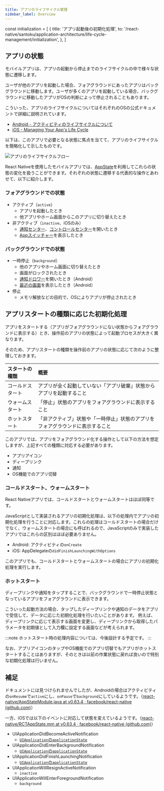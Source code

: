 ```yaml
---
title: アプリのライフサイクル管理
sidebar_label: Overview
---
```


<!-- textlint-disable ja-technical-writing/sentence-length,ja-technical-writing/max-comma,ja-spacing/ja-no-space-around-parentheses,jtf-style/3.3.かっこ類と隣接する文字の間のスペースの有無,ja-technical-writing/ja-no-mixed-period,ja-technical-writing/no-unmatched-pair -->

const initialization = [
  {
    title: 'アプリ起動後の初期化処理',
    to: '/react-native/santoku/application-architecture/life-cycle-management/initialization',
  },
]

<!-- textlint-enable ja-technical-writing/sentence-length,ja-technical-writing/max-comma,ja-spacing/ja-no-space-around-parentheses,jtf-style/3.3.かっこ類と隣接する文字の間のスペースの有無,ja-technical-writing/ja-no-mixed-period,ja-technical-writing/no-unmatched-pair -->

## アプリの状態

モバイルアプリは、アプリの起動から停止までのライフサイクルの中で様々な状態に遷移します。

ユーザが他のアプリを起動した場合、フォアグラウンドにあったアプリはバックグラウンドに移動します。ユーザが多くのアプリを起動している場合、バックグラウンドに移動したアプリがOSの判断によって停止されることもあります。

こういった、アプリのライフサイクルについてはそれぞれのOSの公式ドキュメントで詳細に説明されています。

- [Android - アクティビティのライフサイクルについて](https://developer.android.com/guide/components/activities/activity-lifecycle?hl=ja)
- [iOS - Managing Your App's Life Cycle](https://developer.apple.com/documentation/uikit/app_and_environment/managing_your_app_s_life_cycle?language=objc)

以下は、このアプリで必要となる状態に焦点を当てて、アプリのライフサイクルを簡略化して示したものです。

![アプリのライフサイクルフロー](app-life-cycle-flow.drawio.png)

React Nativeを使用したモバイルアプリでは、[AppState](https://reactnative.dev/docs/appstate#app-states)を利用してこれらの状態の変化を扱うことができます。それぞれの状態に遷移する代表的な操作とあわせて、以下に紹介します。

### フォアグラウンドでの状態

- アクティブ（`active`）
  - アプリを起動したとき
  - 他アプリやホーム画面からこのアプリに切り替えたとき
- 非アクティブ（`inactive`、iOSのみ）
  - [通知センター](https://support.apple.com/ja-jp/HT201925#control-center)、[コントロールセンター](https://support.apple.com/ja-jp/HT202769)を開いたとき
  - [Appスイッチャー](https://support.apple.com/en-us/HT202070)を表示したとき

### バックグラウンドでの状態

- 一時停止（`background`）
  - 他のアプリやホーム画面に切り替えたとき
  - 画面がロックされたとき
  - [通知ドロワー](https://developer.android.com/guide/topics/ui/notifiers/notifications?hl=ja#bar-and-drawer)を開いたとき（Android）
  - [最近の画面](https://developer.android.com/guide/components/activities/recents)を表示したとき（Android）
- 停止
  - メモリ解放などの目的で、OSによりアプリが停止されたとき

## アプリスタートの種類に応じた初期化処理

アプリをスタートする（アプリがフォアグラウンドにない状態からフォアグラウンドに表示する）とき、操作前のアプリの状態によって起動プロセスが大きく異なります。

そのため、アプリスタートの種類を操作前のアプリの状態に応じて次のように整理しておきます。

| スタートの種類    | 概要                                                            |
|:---------------|:----------------------------------------------------------------|
| コールドスタート | アプリが全く起動していない「アプリ破棄」状態からアプリを起動すること        |
| ウォームスタート | 「停止」状態のアプリをフォアグラウンドに表示すること                     |
| ホットスタート   | 「非アクティブ」状態や「一時停止」状態のアプリをフォアグラウンドに表示すること |

このアプリでは、アプリをフォアグラウンド化する操作として以下の方法を想定しますが、上記すべての種類に対応する必要があります。

- アプリアイコン
- ディープリンク
- 通知
- OS機能でのアプリ切替

### コールドスタート、ウォームスタート

React Nativeアプリでは、コールドスタートとウォームスタートはほぼ同等です。

JavaScriptとして実装されるアプリの初期化処理は、以下の処理内でアプリの初期化処理を行うことに対応します。これらの処理はコールドスタートの場合だけでなく、ウォームスタートの場合にも呼ばれるので、JavaScriptのみで実装したアプリではこれらの区別はほぼ必要ありません。

- Android: アクティビティの`onCreate`
- iOS: AppDelegateの`didFinishLaunchingWithOptions`

このアプリでも、コールドスタートとウォームスタートの場合にアプリの初期化処理を実行します。

<PageList overviews={initialization} colSize={12} />

### ホットスタート

ディープリンクや通知をタップすることで、バックグラウンドで一時停止状態となっているアプリをフォアグラウンドに表示できます。

こういった起動方法の場合、タップしたディープリンクや通知のデータをアプリで受信して、データに応じた初期化処理を行いたいことがあります。
例えば、ディープリンクに応じて表示する画面を変更し、ディープリンクから取得したパラメータを初期値として入力欄に設定する画面などが考えられます。

:::note
ホットスタート時の処理内容については、今後設計する予定です。
:::

なお、アプリアイコンのタップやOS機能でのアプリ切替でもアプリがホットスタートすることはありますが、そのときは以前の作業状態に戻れば良いので特別な初期化処理は行いません。

## 補足

ドキュメントには見つけられませんでしたが、Androidの場合はアクティビティの`onResume`で`active`にし、`onPause`で`background`にしているようです。（[react-native/AppStateModule.java at v0.63.4 · facebook/react-native (github.com)](https://github.com/facebook/react-native/blob/v0.63.4/ReactAndroid/src/main/java/com/facebook/react/modules/appstate/AppStateModule.java)）

一方、iOSでは以下のイベントに対応して状態を変えているようです。（[react-native/RCTAppState.mm at v0.63.4 · facebook/react-native (github.com)](https://github.com/facebook/react-native/blob/v0.63.4/React/CoreModules/RCTAppState.mm)）

- UIApplicationDidBecomeActiveNotification
  - [`UIApplication`の`applicationState`](https://developer.apple.com/documentation/uikit/uiapplication/1623003-applicationstate?language=objc)
- UIApplicationDidEnterBackgroundNotification
  - [`UIApplication`の`applicationState`](https://developer.apple.com/documentation/uikit/uiapplication/1623003-applicationstate?language=objc)
- UIApplicationDidFinishLaunchingNotification
  - [`UIApplication`の`applicationState`](https://developer.apple.com/documentation/uikit/uiapplication/1623003-applicationstate?language=objc)
- UIApplicationWillResignActiveNotification
  - `inactive`
- UIApplicationWillEnterForegroundNotification
  - `background`
